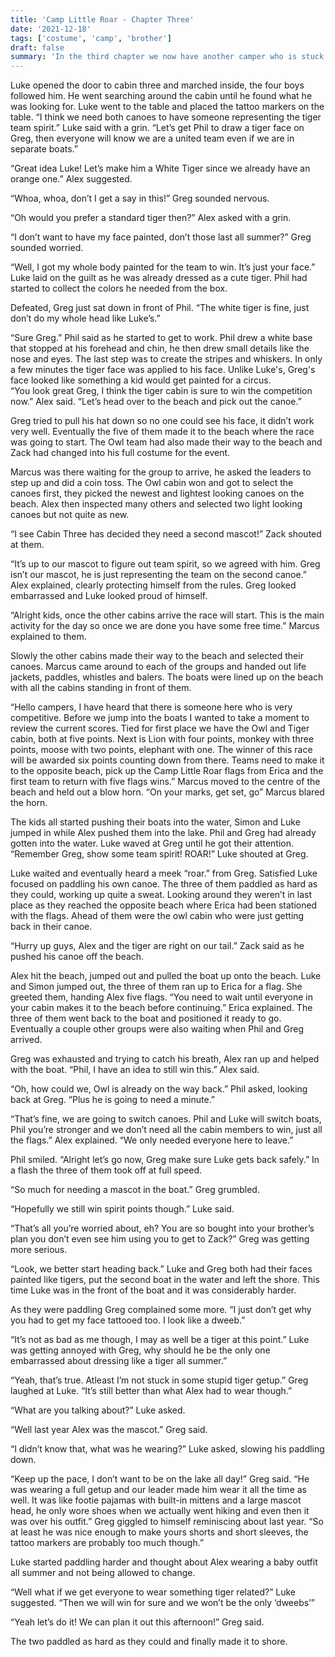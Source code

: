 ```yaml
---
title: 'Camp Little Roar - Chapter Three'
date: '2021-12-18'
tags: ['costume', 'camp', 'brother']
draft: false
summary: 'In the third chapter we now have another camper who is stuck looking like a tiger for the summer, we also get a hint at what may happen to the rest of cabin three.'
---
```


Luke opened the door to cabin three and marched inside, the four boys followed him.  He went searching around the cabin until he found what he was looking for.  Luke went to the table and placed the tattoo markers on the table.  “I think we need both canoes to have someone representing the tiger team spirit.” Luke said with a grin.  “Let’s get Phil to draw a tiger face on Greg, then everyone will know we are a united team even if we are in separate boats.”

“Great idea Luke\! Let’s make him a White Tiger since we already have an orange one.” Alex suggested.

“Whoa, whoa, don’t I get a say in this\!” Greg sounded nervous.

“Oh would you prefer a standard tiger then?” Alex asked with a grin.

“I don’t want to have my face painted, don’t those last all summer?” Greg sounded worried.

“Well, I got my whole body painted for the team to win. It’s just your face.” Luke laid on the guilt as he was already dressed as a cute tiger.  Phil had started to collect the colors he needed from the box.

Defeated, Greg just sat down in front of Phil.  “The white tiger is fine, just don’t do my whole head like Luke’s.”

“Sure Greg.” Phil said as he started to get to work.  Phil drew a white base that stopped at his forehead and chin, he then drew small details like the nose and eyes.  The last step was to create the stripes and whiskers.  In only a few minutes the tiger face was applied to his face.  Unlike Luke's, Greg's face looked like something a kid would get painted for a circus.  
“You look great Greg, I think the tiger cabin is sure to win the competition now.” Alex said.  “Let’s head over to the beach and pick out the canoe.”

Greg tried to pull his hat down so no one could see his face, it didn’t work very well.  Eventually the five of them made it to the beach where the race was going to start.  The Owl team had also made their way to the beach and Zack had changed into his full costume for the event.

Marcus was there waiting for the group to arrive, he asked the leaders to step up and did a coin toss.  The Owl cabin won and got to select the canoes first, they picked the newest and lightest looking canoes on the beach.  Alex then inspected many others and selected two light looking canoes but not quite as new.

“I see Cabin Three has decided they need a second mascot\!” Zack shouted at them.

“It’s up to our mascot to figure out team spirit, so we agreed with him.  Greg isn’t our mascot, he is just representing the team on the second canoe.”  Alex explained, clearly protecting himself from the rules.  Greg looked embarrassed and Luke looked proud of himself.

“Alright kids, once the other cabins arrive the race will start.  This is the main activity for the day so once we are done you have some free time.” Marcus explained to them.

Slowly the other cabins made their way to the beach and selected their canoes.  Marcus came around to each of the groups and handed out life jackets, paddles, whistles and balers.  The boats were lined up on the beach with all the cabins standing in front of them.

“Hello campers, I have heard that there is someone here who is very competitive.  Before we jump into the boats I wanted to take a moment to review the current scores.  Tied for first place we have the Owl and Tiger cabin, both at five points.  Next is Lion with four points, monkey with three points, moose with two points, elephant with one.  The winner of this race will be awarded six points counting down from there.  Teams need to make it to the opposite beach, pick up the Camp Little Roar flags from Erica and the first team to return with five flags wins.” Marcus moved to the centre of the beach and held out a blow horn. “On your marks, get set, go” Marcus blared the horn.

The kids all started pushing their boats into the water, Simon and Luke jumped in while Alex pushed them into the lake.  Phil and Greg had already gotten into the water. Luke waved at Greg until he got their attention.  “Remember Greg, show some team spirit\! ROAR\!” Luke shouted at Greg.

Luke waited and eventually heard a meek “roar.” from Greg.  Satisfied Luke focused on paddling his own canoe. The three of them paddled as hard as they could, working up quite a sweat.  Looking around they weren’t in last place as they reached the opposite beach where Erica had been stationed with the flags.  Ahead of them were the owl cabin who were just getting back in their canoe.

“Hurry up guys, Alex and the tiger are right on our tail.” Zack said as he pushed his canoe off the beach.

Alex hit the beach, jumped out and pulled the boat up onto the beach.  Luke and Simon jumped out, the three of them ran up to Erica for a flag.  She greeted them, handing Alex five flags.  “You need to wait until everyone in your cabin makes it to the beach before continuing.” Erica explained.  The three of them went back to the boat and positioned it ready to go.  Eventually a couple other groups were also waiting when Phil and Greg arrived.

Greg was exhausted and trying to catch his breath, Alex ran up and helped with the boat.  “Phil, I have an idea to still win this.” Alex said.

“Oh, how could we, Owl is already on the way back.” Phil asked, looking back at Greg. “Plus he is going to need a minute.”

“That’s fine, we are going to switch canoes.  Phil and Luke will switch boats, Phil you’re stronger and we don’t need all the cabin members to win, just all the flags.” Alex explained.  “We only needed everyone here to leave.”

Phil smiled. “Alright let’s go now, Greg make sure Luke gets back safely.”  In a flash the three of them took off at full speed.

“So much for needing a mascot in the boat.” Greg grumbled.

“Hopefully we still win spirit points though.” Luke said.

“That’s all you’re worried about, eh? You are so bought into your brother’s plan you don’t even see him using you to get to Zack?” Greg was getting more serious.

“Look, we better start heading back.”  Luke and Greg both had their faces painted like tigers, put the second boat in the water and left the shore.  This time Luke was in the front of the boat and it was considerably harder.

As they were paddling Greg complained some more. “I just don’t get why you had to get my face tattooed too.  I look like a dweeb.”

“It’s not as bad as me though, I may as well be a tiger at this point.” Luke was getting annoyed with Greg, why should he be the only one embarrassed about dressing like a tiger all summer.”

“Yeah, that’s true.  Atleast I’m not stuck in some stupid tiger getup.” Greg laughed at Luke.  “It’s still better than what Alex had to wear though.”

“What are you talking about?” Luke asked.

“Well last year Alex was the mascot.” Greg said.

“I didn’t know that, what was he wearing?” Luke asked, slowing his paddling down.

“Keep up the pace, I don’t want to be on the lake all day\!” Greg said. “He was wearing a full getup and our leader made him wear it all the time as well.  It was like footie pajamas with built-in mittens and a large mascot head, he only wore shoes when we actually went hiking and even then it was over his outfit.”  Greg giggled to himself reminiscing about last year. “So at least he was nice enough to make yours shorts and short sleeves, the tattoo markers are probably too much though.”

Luke started paddling harder and thought about Alex wearing a baby outfit all summer and not being allowed to change.

“Well what if we get everyone to wear something tiger related?” Luke suggested. “Then we will win for sure and we won’t be the only ‘dweebs’”

“Yeah let’s do it\! We can plan it out this afternoon\!” Greg said.

The two paddled as hard as they could and finally made it to shore.
